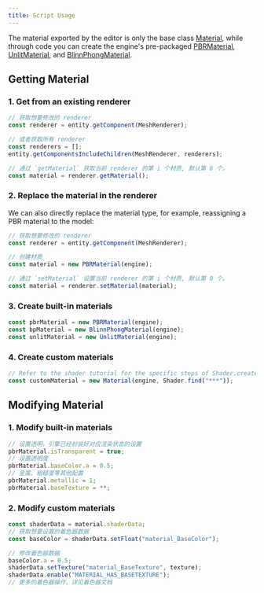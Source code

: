 ```yaml
---
title: Script Usage
---
```


The material exported by the editor is only the base class [Material](/apis/core/#Material), while through code you can create the engine's pre-packaged [PBRMaterial](/apis/core/#PBRMaterial), [UnlitMaterial](/apis/core/#UnlitMaterial), and [BlinnPhongMaterial](/apis/core/#BlinnPhongMaterial).

## Getting Material

### 1. Get from an existing renderer

```typescript
// 获取想要修改的 renderer
const renderer = entity.getComponent(MeshRenderer);

// 或者获取所有 renderer
const renderers = [];
entity.getComponentsIncludeChildren(MeshRenderer, renderers);

// 通过 `getMaterial` 获取当前 renderer 的第 i 个材质, 默认第 0 个。
const material = renderer.getMaterial();
```

### 2. Replace the material in the renderer

We can also directly replace the material type, for example, reassigning a PBR material to the model:

```typescript
// 获取想要修改的 renderer
const renderer = entity.getComponent(MeshRenderer);

// 创建材质
const material = new PBRMaterial(engine);

// 通过 `setMaterial` 设置当前 renderer 的第 i 个材质, 默认第 0 个。
const material = renderer.setMaterial(material);
```

### 3. Create built-in materials

```typescript
const pbrMaterial = new PBRMaterial(engine);
const bpMaterial = new BlinnPhongMaterial(engine);
const unlitMaterial = new UnlitMaterial(engine);
```

### 4. Create custom materials

```typescript
// Refer to the shader tutorial for the specific steps of Shader.create
const customMaterial = new Material(engine, Shader.find("***"));
```

## Modifying Material

### 1. Modify built-in materials

```typescript
// 设置透明，引擎已经封装好对应渲染状态的设置
pbrMaterial.isTransparent = true;
// 设置透明度
pbrMaterial.baseColor.a = 0.5;
// 金属、粗糙度等其他配置
pbrMaterial.metallic = 1;
pbrMaterial.baseTexture = **;
```

### 2. Modify custom materials

```typescript
const shaderData = material.shaderData;
// 获取想要设置的着色器数据
const baseColor = shaderData.setFloat("material_BaseColor");

// 修改着色器数据
baseColor.a = 0.5;
shaderData.setTexture("material_BaseTexture", texture);
shaderData.enable("MATERIAL_HAS_BASETEXTURE");
// 更多的着色器操作，详见着色器文档
```
